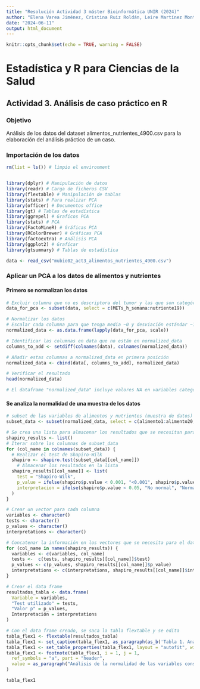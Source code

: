 ```yaml
---
title: "Resolución Actividad 3 máster Bioinformática UNIR (2024)"
author: "Elena Varea Jiménez, Cristina Ruiz Roldán, Leire Martínez Montoya, Andrés Cayuela Salas"
date: "2024-06-11"
output: html_document
---
```


```r
knitr::opts_chunk$set(echo = TRUE, warning = FALSE)
```

# Estadística y R para Ciencias de la Salud

## Actividad 3. Análisis de caso práctico en R

### Objetivo

Análisis de los datos del dataset alimentos_nutrientes_4900.csv  para la elaboración del análisis práctico de un caso.

### Importación de los datos
```r
rm(list = ls()) # limpio el environment


library(dplyr) # Manipulación de datos
library(readr) # Carga de ficheros CSV
library(flextable) # Manipulación de tablas
library(stats) # Para realizar PCA
library(officer) # Documentos office
library(gt) # Tablas de estadística
library(ggrepel) # Graficos PCA
library(stats) # PCA
library(FactoMineR) # Gráficas PCA
library(RColorBrewer) # Gráficas PCA
library(factoextra) # Análisis PCA
library(ggplot2) # Graficar
library(gtsummary) # Tablas de estadística

data <- read_csv("mubio02_act3_alimentos_nutrientes_4900.csv") 

```

### Aplicar un PCA a los datos de alimentos y nutrientes
#### Primero se normalizan los datos

```r
# Excluir columna que no es descriptora del tumor y las que son categóricas
data_for_pca <- subset(data, select = c(METs_h_semana:nutriente19))

# Normalizar los datos
# Escalar cada columna para que tenga media ~0 y desviación estándar ~1
normalized_data <- as.data.frame(lapply(data_for_pca, scale))

# Identificar las columnas en data que no están en normalized_data
columns_to_add <- setdiff(colnames(data), colnames(normalized_data))

# Añadir estas columnas a normalized_data en primera posición
normalized_data <- cbind(data[, columns_to_add], normalized_data)

# Verificar el resultado
head(normalized_data)

# El dataframe "normalized_data" incluye valores NA en variables categoricas. No tiene sentido eliminar o reeemplazar por las medias de las columnas ya que no pertenecerían a ninguna categoría.

```

#### Se analiza la normalidad de una muestra de los datos
```r
# subset de las variables de alimentos y nutrientes (muestra de datos)
subset_data <- subset(normalized_data, select = c(alimento1:alimento20, nutriente1:nutriente19))

# Se crea una lista para almacenar los resultados que se necesitan para la tabla de normalidad
shapiro_results <- list()
# Iterar sobre las columnas de subset_data
for (col_name in colnames(subset_data)) {
  # Realizar el test de Shapiro-Wilk
  shapiro <- shapiro.test(subset_data[[col_name]])
    # Almacenar los resultados en la lista
  shapiro_results[[col_name]] <- list(
    test = "Shapiro-Wilk",
    p_value = ifelse(shapiro$p.value < 0.001, "<0.001", shapiro$p.value),
    interpretacion = ifelse(shapiro$p.value < 0.05, "No normal", "Normal")
  )
}

# Crear un vector para cada columna
variables <- character()
tests <- character()
p_values <- character()
interpretations <- character()

# Concatenar la información en los vectores que se necesita para el data frame
for (col_name in names(shapiro_results)) {
  variables <- c(variables, col_name)
  tests <-  c(tests, shapiro_results[[col_name]]$test)
  p_values <- c(p_values, shapiro_results[[col_name]]$p_value)
  interpretations <- c(interpretations, shapiro_results[[col_name]]$interpretacion)
}

# Crear el data frame
resultados_tabla <- data.frame(
  Variable = variables,
  "Test utilizado" = tests,
  "Valor p" = p_values,
  Interpretación = interpretations
)

# Con el data frame creado, se saca la tabla flextable y se edita
tabla_flex1 <- flextable(resultados_tabla)
tabla_flex1 <- set_caption(tabla_flex1, as_paragraph(as_b('Tabla 1. Análisis de la normalidad')),  align_with_table = FALSE)
tabla_flex1 <- set_table_properties(tabla_flex1, layout = "autofit", width = 1)
tabla_flex1 <- footnote(tabla_flex1, i = 1, j = 1,
  ref_symbols = "a", part = "header",
  value = as_paragraph("Análisis de la normalidad de las variables consumo de alimento (g/día) y consumo de nutrientes (mg/día)")
)

tabla_flex1

```
